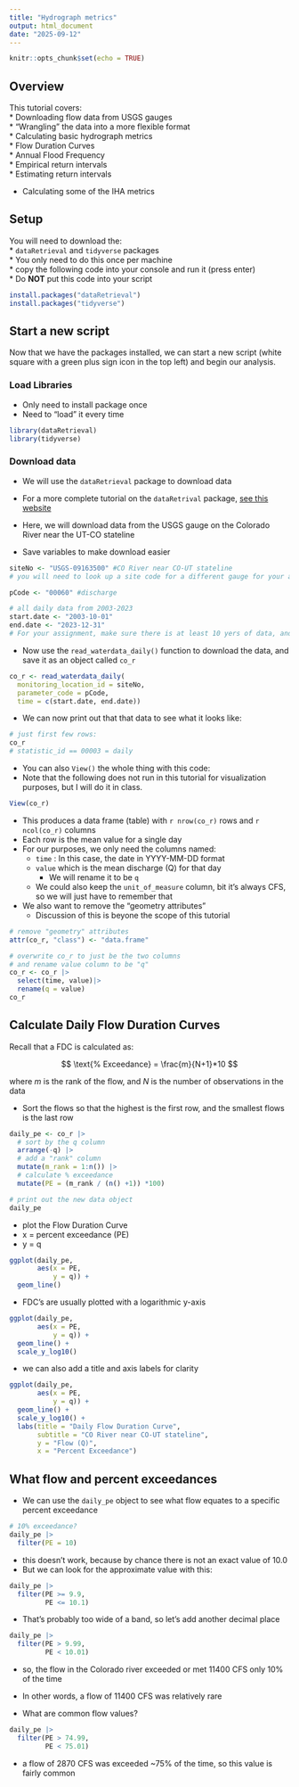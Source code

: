 ```yaml
---
title: "Hydrograph metrics"
output: html_document
date: "2025-09-12"
---
```


```r
knitr::opts_chunk$set(echo = TRUE)
```

## Overview

This tutorial covers:  
* Downloading flow data from USGS gauges  
* "Wrangling" the data into a more flexible format  
* Calculating basic hydrograph metrics  
  * Flow Duration Curves  
  * Annual Flood Frequency  
  * Empirical return intervals  
  * Estimating return intervals  
  
* Calculating some of the IHA metrics  

## Setup  

You will need to download the:  
* `dataRetrieval` and `tidyverse` packages  
* You only need to do this once per machine  
* copy the following code into your console and run it (press enter)  
  * Do **NOT** put this code into your script  


```r
install.packages("dataRetrieval")
install.packages("tidyverse")

```

## Start a new script  

Now that we have the packages installed, we can start a new script (white square with a green plus sign icon in the top left) and begin our analysis.  

### Load Libraries  

* Only need to install package once  
* Need to "load" it every time  

```r
library(dataRetrieval)
library(tidyverse)
```

### Download data  

* We will use the `dataRetrieval` package to download data  

* For a more complete tutorial on the `dataRetrival` package, [see this website](https://doi-usgs.github.io/dataRetrieval/index.html)  

* Here, we will download data from the USGS gauge on the Colorado River near the UT-CO stateline  

* Save variables to make download easier

```r

siteNo <- "USGS-09163500" #CO River near CO-UT stateline
# you will need to look up a site code for a different gauge for your assignment

pCode <- "00060" #discharge

# all daily data from 2003-2023
start.date <- "2003-10-01"
end.date <- "2023-12-31"
# For your assignment, make sure there is at least 10 yers of data, and change the dates as appropriate
```

* Now use the `read_waterdata_daily()` function to download the data, and save it as an object called `co_r`  

```r
co_r <- read_waterdata_daily(
  monitoring_location_id = siteNo,
  parameter_code = pCode,
  time = c(start.date, end.date))
```

* We can now print out that that data to see what it looks like:  

```r
# just first few rows:
co_r
# statistic_id == 00003 = daily
```

* You can also `View()` the whole thing with this code:  
* Note that the following does not run in this tutorial for visualization purposes, but I will do it in class.  
```r
View(co_r)
```

* This produces a data frame (table) with `r nrow(co_r)` rows and `r ncol(co_r)` columns  
* Each row is the mean value for a single day 
* For our purposes, we only need the columns named:  
  * `time` : In this case, the date in YYYY-MM-DD format  
  * `value` which is the mean discharge (Q) for that day  
    * We will rename it to be `q`  
  * We could also keep the `unit_of_measure` column, bit it's always CFS, so we will just have to remember that  
* We also want to remove the "geometry attributes"  
  * Discussion of this is beyone the scope of this tutorial  
  
```r
# remove "geometry" attributes
attr(co_r, "class") <- "data.frame"

# overwrite co_r to just be the two columns
# and rename value column to be "q"
co_r <- co_r |>
  select(time, value)|>
  rename(q = value)
co_r
```


## Calculate Daily Flow Duration Curves  

Recall that a FDC is calculated as:  

$$
\text{% Exceedance} = \frac{m}{N+1}*10
$$

where $m$ is the rank of the flow, and $N$ is the number of observations in the data  

* Sort the flows so that the highest is the first row, and the smallest flows is the last row  

```r
daily_pe <- co_r |>
  # sort by the q column
  arrange(-q) |>
  # add a "rank" column
  mutate(m_rank = 1:n()) |>
  # calculate % exceedance
  mutate(PE = (m_rank / (n() +1)) *100)

# print out the new data object
daily_pe
```

* plot the Flow Duration Curve  
* x = percent exceedance (PE)  
* y = q  

```r
ggplot(daily_pe, 
       aes(x = PE, 
           y = q)) +
  geom_line()
```
* FDC's are usually plotted with a logarithmic y-axis  

```r
ggplot(daily_pe, 
       aes(x = PE, 
           y = q)) +
  geom_line() +
  scale_y_log10()
```
* we can also add a title and axis labels for clarity  

```r
ggplot(daily_pe, 
       aes(x = PE, 
           y = q)) +
  geom_line() +
  scale_y_log10() +
  labs(title = "Daily Flow Duration Curve",
       subtitle = "CO River near CO-UT stateline",
       y = "Flow (Q)",
       x = "Percent Exceedance")
```

## What flow and percent exceedances  

* We can use the `daily_pe` object to see what flow equates to a specific percent exceedance  

```r
# 10% exceedance?
daily_pe |>
  filter(PE = 10)
```
* this doesn't work, because by chance there is not an exact value of 10.0  
* But we can look for the approximate value with this:  

```r
daily_pe |>
  filter(PE >= 9.9,
         PE <= 10.1)
```

* That's probably too wide of a band, so let's add another decimal place  

```r
daily_pe |>
  filter(PE > 9.99,
         PE < 10.01)
```
* so, the flow in the Colorado river exceeded or met 11400 CFS only 10% of the time  
* In other words, a flow of 11400 CFS was relatively rare  

* What are common flow values?  

```r
daily_pe |>
  filter(PE > 74.99,
         PE < 75.01)
```
* a flow of 2870 CFS was exceeded ~75% of the time, so this value is fairly common  


